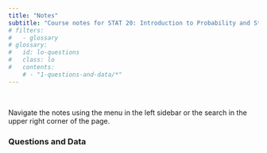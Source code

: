 ```yaml
---
title: "Notes"
subtitle: "Course notes for STAT 20: Introduction to Probability and Statistics"
# filters:
#   - glossary
# glossary:
#   id: lo-questions
#   class: lo
#   contents:
    # - "1-questions-and-data/*"
---
```


\

Navigate the notes using the menu in the left sidebar or the search in the upper right corner of the page. 


:::{.content-hidden unless-profile="staff-site"}
### Questions and Data

:::{#lo-questions}
:::

:::